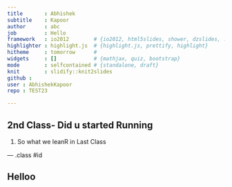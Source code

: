 ```yaml
---
title       : Abhishek
subtitle    : Kapoor
author      : abc
job         : Hello
framework   : io2012        # {io2012, html5slides, shower, dzslides, ...}
highlighter : highlight.js  # {highlight.js, prettify, highlight}
hitheme     : tomorrow      # 
widgets     : []            # {mathjax, quiz, bootstrap}
mode        : selfcontained # {standalone, draft}
knit        : slidify::knit2slides
github :
user : AbhishekKapoor
repo : TEST23

---
```


## 2nd Class- Did u started Running 

1. So what we leanR in Last Class


--- .class #id 

## Helloo




